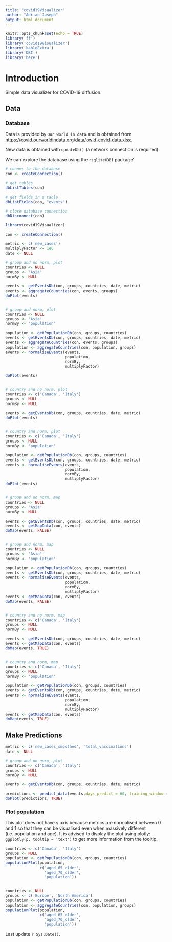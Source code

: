 ```yaml
---
title: "covid19Visualizer"
author: "Adrian Joseph"
output: html_document
---
```



```r
knitr::opts_chunk$set(echo = TRUE)
library('ff')
library('covid19Visualizer')
library('kableExtra')
library('DBI')
library('here')
```

# Introduction

Simple data visualizer for COVID-19 diffusion.

## Data

### Database

Data is provided by `Our world in data` and is obtained from <https://covid.ourworldindata.org/data/owid-covid-data.xlsx>.

New data is obtained with `updateDb()` (a network connection is required).

We can explore the database using the `rsqlite`/`DBI` package'

```r
# connec to the database
con <- createConnection()

# get tables
dbListTables(con)

# get fields in a table
dbListFields(con, "events")

# close database connection
dbDisconnect(con)
```


```r
library(covid19Visualizer)

con <- createConnection()

metric <- c('new_cases')
multiplyFactor <- 1e6
date <- NULL

# group and no norm, plot
countries <- NULL
groups <- 'Asia'
normBy <- NULL

events <- getEventsDb(con, groups, countries, date, metric)
events <- aggregateCountries(con, events, groups)
doPlot(events)


# group and norm, plot
countries <- NULL
groups <- 'Asia'
normBy <- 'population'

population <- getPopulationDb(con, groups, countries)
events <- getEventsDb(con, groups, countries, date, metric)
events <- aggregateCountries(con, events, groups)
population <- aggregateCountries(con, population, groups)
events <- normaliseEvents(events,
                          population,
                          normBy,
                          multiplyFactor)

doPlot(events)


# country and no norm, plot
countries <- c('Canada', 'Italy')
groups <- NULL
normBy <- NULL

events <- getEventsDb(con, groups, countries, date, metric)
doPlot(events)


# country and norm, plot
countries <- c('Canada', 'Italy')
groups <- NULL
normBy <- 'population'

population <- getPopulationDb(con, groups, countries)
events <- getEventsDb(con, groups, countries, date, metric)
events <- normaliseEvents(events,
                          population,
                          normBy,
                          multiplyFactor)
doPlot(events)


# group and no norm, map
countries <- NULL
groups <- 'Asia'
normBy <- NULL

events <- getEventsDb(con, groups, countries, date, metric)
events <- getMapData(con, events)
doMap(events, FALSE)


# group and norm, map
countries <- NULL
groups <- 'Asia'
normBy <- 'population'

population <- getPopulationDb(con, groups, countries)
events <- getEventsDb(con, groups, countries, date, metric)
events <- normaliseEvents(events,
                          population,
                          normBy,
                          multiplyFactor)
events <- getMapData(con, events)
doMap(events, FALSE)


# country and no norm, map
countries <- c('Canada', 'Italy')
groups <- NULL
normBy <- NULL

events <- getEventsDb(con, groups, countries, date, metric)
events <- getMapData(con, events)
doMap(events, TRUE)


# country and norm, map
countries <- c('Canada', 'Italy')
groups <- NULL
normBy <- 'population'

population <- getPopulationDb(con, groups, countries)
events <- getEventsDb(con, groups, countries, date, metric)
events <- normaliseEvents(events,
                          population,
                          normBy,
                          multiplyFactor)
events <- getMapData(con, events)
doMap(events, TRUE)

```

## Make Predictions

```r
metric <- c('new_cases_smoothed', 'total_vaccinations')
date <- NULL

# group and no norm, plot
countries <- c('Canada', 'Italy')
groups <- NULL
normBy <- NULL

events <- getEventsDb(con, groups, countries, date, metric)

predictions <- predict_data(events,days_predict = 60, training_window = 14)
doPlot(predictions, TRUE)
```


### Plot population

This plot does not have y axis because metrics are normalised between 0 and 1 so that they can be visualised even when massively different (i.e. population and age). 
It is advised to display the plot using plotly: `ggplotly(p, tooltip = 'text')` to get more information from the tooltip.

```r
countries <- c('Canada', 'Italy')
groups <- NULL
population <- getPopulationDb(con, groups, countries)
populationPlot(population,
               c('aged_65_older',
                 'aged_70_older',
                 'population'))


countries <- NULL
groups <- c('Europe', 'North America')
population <- getPopulationDb(con, groups, countries)
population <- aggregateCountries(con, population, groups)
populationPlot(population,
               c('aged_65_older',
                 'aged_70_older',
                 'population'))

```

Last update `r Sys.Date()`.
